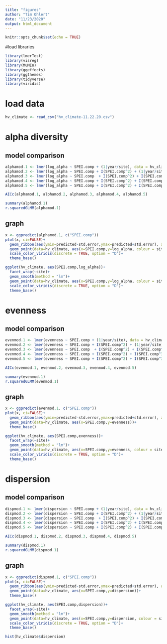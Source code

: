 ```yaml
---
title: "figures"
author: "Tim Ohlert"
date: "11/23/2020"
output: html_document
---
```


```r
knitr::opts_chunk$set(echo = TRUE)
```



#load libraries
```r
library(lmerTest)
library(visreg)
library(MuMIn)
library(ggeffects)
library(ggthemes)
library(tidyverse)
library(viridis)
```


# load data

```r
hv_climate <- read_csv("hv_climate-11.22.20.csv")
```






# alpha diversity

## model comparison

```r
alphamod.1 <- lmer(log_alpha ~ SPEI.comp + (1|year/site), data = hv_climate)
alphamod.2 <- lmer(log_alpha ~ SPEI.comp + I(SPEI.comp^2) + (1|year/site), data = hv_climate)
alphamod.3 <- lmer(log_alpha ~ SPEI.comp  + I(SPEI.comp^2) + I(SPEI.comp^3) + (1|year/site), data = hv_climate)
alphamod.4 <- lmer(log_alpha ~ SPEI.comp + I(SPEI.comp^2) + I(SPEI.comp^3) + I(SPEI.comp^4) + (1|year/site), data = hv_climate)
alphamod.5 <- lmer(log_alpha ~ SPEI.comp + I(SPEI.comp^2) + I(SPEI.comp^3) + I(SPEI.comp^4) + I(SPEI.comp^5) + (1|year/site), data = hv_climate)

AICc(alphamod.1, alphamod.2, alphamod.3, alphamod.4, alphamod.5)

```

```r
summary(alphamod.1)
r.squaredGLMM(alphamod.1)
```









## graph

```r
x <- ggpredict(alphamod.1, c("SPEI.comp"))
plot(x, ci=FALSE)+
  geom_ribbon(aes(ymin=predicted-std.error,ymax=predicted+std.error), alpha =.5)+
  geom_point(data=hv_climate, aes(x=SPEI.comp,y=log_alpha, colour = site))+
  scale_color_viridis(discrete = TRUE, option = "D")+
  theme_base()
```


```r
ggplot(hv_climate, aes(SPEI.comp,log_alpha))+
  facet_wrap(~site)+
  geom_smooth(method = "lm")+
  geom_point(data=hv_climate, aes(x=SPEI.comp,y=log_alpha, colour = site))+
  scale_color_viridis(discrete = TRUE, option = "D")+
  theme_base()
```






# evenness

## model comparison

```r
evenmod.1 <- lmer(evenness ~ SPEI.comp + (1|year/site), data = hv_climate)
evenmod.2 <- lmer(evenness ~ SPEI.comp + I(SPEI.comp^2) + (1|year/site), data = hv_climate)
evenmod.3 <- lmer(evenness ~ SPEI.comp  + I(SPEI.comp^2) + I(SPEI.comp^3) + (1|year/site), data = hv_climate)
evenmod.4 <- lmer(evenness ~ SPEI.comp + I(SPEI.comp^2) + I(SPEI.comp^3) + I(SPEI.comp^4) + (1|year/site), data = hv_climate)
evenmod.5 <- lmer(evenness ~ SPEI.comp + I(SPEI.comp^2) + I(SPEI.comp^3) + I(SPEI.comp^4) + I(SPEI.comp^5) + (1|year/site), data = hv_climate)

AICc(evenmod.1, evenmod.2, evenmod.3, evenmod.4, evenmod.5)
```


```r
summary(evenmod.1)
r.squaredGLMM(evenmod.1)
```


## graph

```r
x <- ggpredict(evenmod.1, c("SPEI.comp"))
plot(x, ci=FALSE)+
  geom_ribbon(aes(ymin=predicted-std.error,ymax=predicted+std.error), alpha =.5)+
  geom_point(data=hv_climate, aes(x=SPEI.comp,y=evenness))+
  theme_base()
```


```r
ggplot(hv_climate, aes(SPEI.comp,evenness))+
  facet_wrap(~site)+
  geom_smooth(method = "lm")+
  geom_point(data=hv_climate, aes(x=SPEI.comp,y=evenness, colour = site))+
  scale_color_viridis(discrete = TRUE, option = "D")+
  theme_base()
```



# dispersion

## model comparison

```r
dispmod.1 <- lmer(dispersion ~ SPEI.comp + (1|year/site), data = hv_climate)
dispmod.2 <- lmer(dispersion ~ SPEI.comp + I(SPEI.comp^2) + (1|year/site), data = hv_climate)
dispmod.3 <- lmer(dispersion ~ SPEI.comp  + I(SPEI.comp^2) + I(SPEI.comp^3) + (1|year/site), data = hv_climate)
dispmod.4 <- lmer(dispersion ~ SPEI.comp + I(SPEI.comp^2) + I(SPEI.comp^3) + I(SPEI.comp^4) + (1|year/site), data = hv_climate)
dispmod.5 <- lmer(dispersion ~ SPEI.comp + I(SPEI.comp^2) + I(SPEI.comp^3) + I(SPEI.comp^4) + I(SPEI.comp^5) + (1|year/site), data = hv_climate)

AICc(dispmod.1, dispmod.2, dispmod.3, dispmod.4, dispmod.5)
```

```r
summary(dispmod.1)
r.squaredGLMM(dispmod.1)
```


## graph

```r
x <- ggpredict(dispmod.1, c("SPEI.comp"))
plot(x, ci=FALSE)+
  geom_ribbon(aes(ymin=predicted-std.error,ymax=predicted+std.error), alpha =.5)+
  geom_point(data=hv_climate, aes(x=SPEI.comp,y=dispersion))+
  theme_base()
```

```r
ggplot(hv_climate, aes(SPEI.comp,dispersion))+
  facet_wrap(~site)+
  geom_smooth(method = "lm")+
  geom_point(data=hv_climate, aes(x=SPEI.comp,y=dispersion, colour = site))+
  scale_color_viridis(discrete = TRUE, option = "D")+
  theme_base()
```




```r
hist(hv_climate$dispersion)
```






                       






































